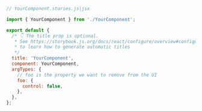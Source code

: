 ```js
// YourComponent.stories.js|jsx

import { YourComponent } from './YourComponent';

export default {
  /* 👇 The title prop is optional.
   * See https://storybook.js.org/docs/react/configure/overview#configure-story-loading
   * to learn how to generate automatic titles
   */
  title: 'YourComponent',
  component: YourComponent,
  argTypes: {
    // foo is the property we want to remove from the UI
    foo: {
      control: false,
    },
  },
};
```
